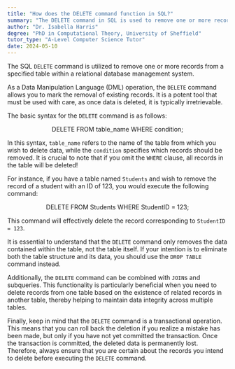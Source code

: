 ```yaml
---
title: "How does the DELETE command function in SQL?"
summary: "The DELETE command in SQL is used to remove one or more records from a table."
author: "Dr. Isabella Harris"
degree: "PhD in Computational Theory, University of Sheffield"
tutor_type: "A-Level Computer Science Tutor"
date: 2024-05-10
---
```


The SQL `DELETE` command is utilized to remove one or more records from a specified table within a relational database management system.

As a Data Manipulation Language (DML) operation, the `DELETE` command allows you to mark the removal of existing records. It is a potent tool that must be used with care, as once data is deleted, it is typically irretrievable.

The basic syntax for the `DELETE` command is as follows:

$$
\text{DELETE FROM table\_name WHERE condition;}
$$

In this syntax, `table_name` refers to the name of the table from which you wish to delete data, while the `condition` specifies which records should be removed. It is crucial to note that if you omit the `WHERE` clause, all records in the table will be deleted!

For instance, if you have a table named `Students` and wish to remove the record of a student with an ID of $123$, you would execute the following command:

$$
\text{DELETE FROM Students WHERE StudentID = 123;}
$$

This command will effectively delete the record corresponding to `StudentID = 123`.

It is essential to understand that the `DELETE` command only removes the data contained within the table, not the table itself. If your intention is to eliminate both the table structure and its data, you should use the `DROP TABLE` command instead.

Additionally, the `DELETE` command can be combined with `JOIN`s and subqueries. This functionality is particularly beneficial when you need to delete records from one table based on the existence of related records in another table, thereby helping to maintain data integrity across multiple tables.

Finally, keep in mind that the `DELETE` command is a transactional operation. This means that you can roll back the deletion if you realize a mistake has been made, but only if you have not yet committed the transaction. Once the transaction is committed, the deleted data is permanently lost. Therefore, always ensure that you are certain about the records you intend to delete before executing the `DELETE` command.
    